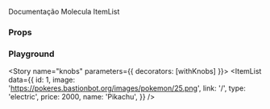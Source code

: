 

<Meta title="Molecules/ItemList" component={ItemList} />

Documentação Molecula ItemList

<Preview>
  <Story name="default">
    <ItemList
      data={{
        id: 1,
        image: 'https://pokeres.bastionbot.org/images/pokemon/25.png',
        link: '/',
        type: 'electric',
        price: 2000,
        name: 'Pikachu',
      }}
    />
  </Story>
</Preview>

### Props

<Props of={ItemList} />

### Playground

<Story name="knobs" parameters={{ decorators: [withKnobs] }}>
  <ItemList
      data={{
        id: 1,
        image: 'https://pokeres.bastionbot.org/images/pokemon/25.png',
        link: '/',
        type: 'electric',
        price: 2000,
        name: 'Pikachu',
      }}
    />
</Story>